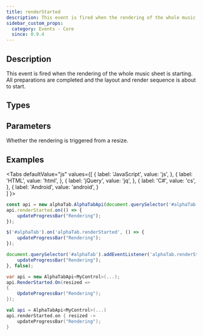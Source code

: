 ```yaml
---
title: renderStarted
description: This event is fired when the rendering of the whole music sheet is starting.
sidebar_custom_props:
  category: Events - Core
  since: 0.9.4
---
```



## Description
This event is fired when the rendering of the whole music sheet is starting. All
preparations are completed and the layout and render sequence is about to start. 

<EventDescription />
    
## Types

<TypeTable>
    <TypeRow type="js" name="function(resize)" />    
    <TypeRow type="net" name="Action<bool>" />    
    <TypeRow type="android" name="(resize: Boolean) -> Unit" />    
</TypeTable>

## Parameters

<ParameterTable>
    <ParameterRow platform="all" name="resize" type="bool">
        Whether the rendering is triggered from a resize.  
    </ParameterRow>
</ParameterTable>

## Examples

<Tabs
  defaultValue="js"
  values={[
    { label: 'JavaScript', value: 'js', },
    { label: 'HTML', value: 'html', },
    { label: 'jQuery', value: 'jq', },
    { label: 'C#', value: 'cs', },
    { label: 'Android', value: 'android', }    
  ]
}>
<TabItem value="js">

```js
const api = new alphaTab.AlphaTabApi(document.querySelector('#alphaTab'));
api.renderStarted.on(() => {
    updateProgressBar("Rendering");
});  
```

</TabItem>
<TabItem value="jq">

```js
$('#alphaTab').on('alphaTab.renderStarted', () => {
    updateProgressBar("Rendering");
});
```

</TabItem>
<TabItem value="html">

```js
document.querySelector('#alphaTab').addEventListener('alphaTab.renderStarted', () => {
    updateProgressBar("Rendering");
}, false);
```

</TabItem>
<TabItem value="cs">

```cs
var api = new AlphaTabApi<MyControl>(...);
api.RenderStarted.On(resized => 
{
    UpdateProgressBar("Rendering");
});
```

</TabItem>
<TabItem value="android">

```kotlin
val api = AlphaTabApi<MyControl>(...)
api.renderStarted.on { resized ->
    updateProgressBar("Rendering");
}
```

</TabItem>
</Tabs>